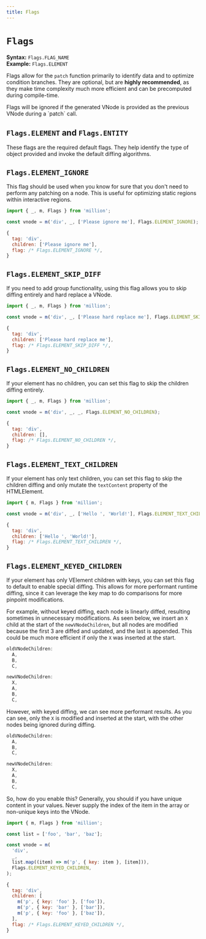 ```yaml
---
title: Flags
---
```



# `Flags`

**Syntax:** `Flags.FLAG_NAME`\
**Example:** `Flags.ELEMENT`

Flags allow for the `patch` function primarily to identify data and to optimize condition branches. They are optional, but are **highly recommended**, as they make time complexity much more efficient and can be precomputed during compile-time.

<Callout emoji="ℹ️">
  Flags will be ignored if the generated VNode is provided as the previous VNode
  during a `patch` call.
</Callout>

## `Flags.ELEMENT` and `Flags.ENTITY`

These flags are the required default flags. They help identify the type of object provided and invoke the default diffing algorithms.

## `Flags.ELEMENT_IGNORE`

This flag should be used when you know for sure that you don't need to perform any patching on a node. This is useful for optimizing static regions within interactive regions.

```js
import { _, m, Flags } from 'million';

const vnode = m('div', _, ['Please ignore me'], Flags.ELEMENT_IGNORE);
```

```js {4}
{
  tag: 'div',
  children: ['Please ignore me'],
  flag: /* Flags.ELEMENT_IGNORE */,
}
```

## `Flags.ELEMENT_SKIP_DIFF`

If you need to add group functionality, using this flag allows you to skip diffing entirely and hard replace a VNode.

```js
import { _, m, Flags } from 'million';

const vnode = m('div', _, ['Please hard replace me'], Flags.ELEMENT_SKIP_DIFF);
```

```js {4}
{
  tag: 'div',
  children: ['Please hard replace me'],
  flag: /* Flags.ELEMENT_SKIP_DIFF */,
}
```

## `Flags.ELEMENT_NO_CHILDREN`

If your element has no children, you can set this flag to skip the children diffing entirely.

```js
import { _, m, Flags } from 'million';

const vnode = m('div', _, _, Flags.ELEMENT_NO_CHILDREN);
```

```js {4}
{
  tag: 'div',
  children: [],
  flag: /* Flags.ELEMENT_NO_CHILDREN */,
}
```

## `Flags.ELEMENT_TEXT_CHILDREN`

If your element has only text children, you can set this flag to skip the children diffing and only mutate the `textContent` property of the HTMLElement.

```js
import { m, Flags } from 'million';

const vnode = m('div', _, ['Hello ', 'World!'], Flags.ELEMENT_TEXT_CHILDREN);
```

```js {4}
{
  tag: 'div',
  children: ['Hello ', 'World!'],
  flag: /* Flags.ELEMENT_TEXT_CHILDREN */,
}
```

## `Flags.ELEMENT_KEYED_CHILDREN`

If your element has only VElement children with keys, you can set this flag to default to enable special diffing. This allows for more performant runtime diffing, since it can leverage the key map to do comparisons for more pinpoint modifications.

For example, without keyed diffing, each node is linearly diffed, resulting sometimes in unnecessary modifications. As seen below, we insert an `X` child at the start of the `newVNodeChildren`, but all nodes are modified because the first 3 are diffed and updated, and the last is appended. This could be much more efficient if only the `X` was inserted at the start.

```js {7,8,9,10}
oldVNodeChildren:
  A,
  B,
  C,

newVNodeChildren:
  X,
  A,
  B,
  C,
```

However, with keyed diffing, we can see more performant results. As you can see, only the `X` is modified and inserted at the start, with the other nodes being ignored during diffing.

```js {7}
oldVNodeChildren:
  A,
  B,
  C,

newVNodeChildren:
  X,
  A,
  B,
  C,
```

So, how do you enable this? Generally, you should if you have unique content in your values. Never supply the index of the item in the array or non-unique keys into the VNode.

```js
import { m, Flags } from 'million';

const list = ['foo', 'bar', 'baz'];

const vnode = m(
  'div',
  _,
  list.map((item) => m('p', { key: item }, [item])),
  Flags.ELEMENT_KEYED_CHILDREN,
);
```

```js {8}
{
  tag: 'div',
  children: [
    m('p', { key: 'foo' }, ['foo']),
    m('p', { key: 'bar' }, ['bar']),
    m('p', { key: 'foo' }, ['baz']),
  ],
  flag: /* Flags.ELEMENT_KEYED_CHILDREN */,
}
```

